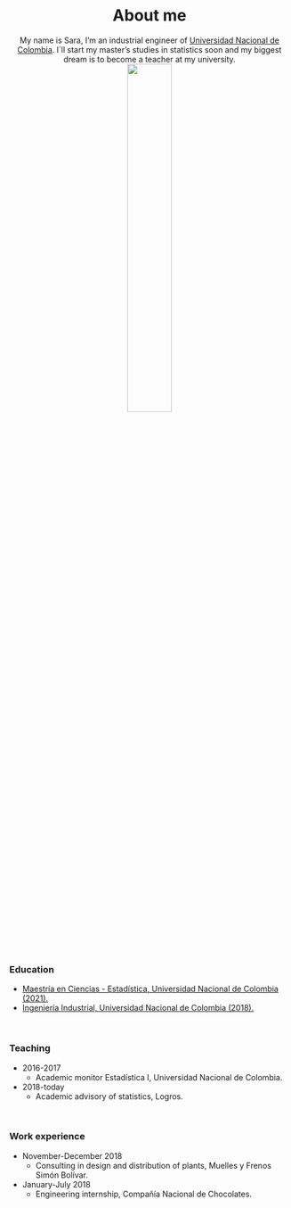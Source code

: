 <H1 align="center"> About me </H1>



<center>My name is Sara, I'm an industrial engineer of [Universidad Nacional de Colombia](http://medellin.unal.edu.co/). I´ll start my master's studies in statistics soon and my biggest dream is to become a teacher at my university.</center>

<center>![](sponsors_NrWzEjCirMaueWp7B_logo_universidad-nacional-de-colombia-_localityId_X7kx7Xd5HxvsR4GxJ.png){width=40%}</center>

<br>

### Education

- [Maestría en Ciencias - Estadística, Universidad Nacional de Colombia (2021).](http://ciencias.medellin.unal.edu.co/escuelas/estadistica/component/progracad/?snies=110263100000500111100&Itemid=164)
- [Ingeniería Industrial, Universidad Nacional de Colombia (2018).](https://minas.medellin.unal.edu.co/formacion/pregrado/ingenieriaindustrial)

<br>

### Teaching

- 2016-2017
    - Academic monitor Estadística I, Universidad Nacional de Colombia.
- 2018-today
    - Academic advisory of statistics, Logros.

<br>

### Work experience

- November-December 2018
    - Consulting in design and distribution of plants, Muelles y Frenos Simón Bolívar.
- January-July 2018
    - Engineering internship, Compañía Nacional de Chocolates.


   
